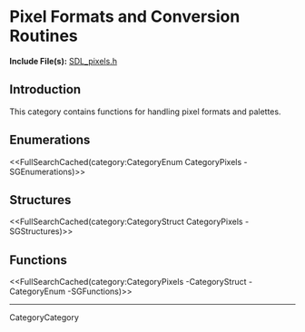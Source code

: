 <!-- #master-page:CategoryTemplate -->
<!-- #master-date:Unknown-Date -->
<!-- format wiki -->
<!-- language en -->

= Pixel Formats and Conversion Routines =
'''Include File(s):''' [http://hg.libsdl.org/SDL/file/default/include/SDL_pixels.h SDL_pixels.h]


== Introduction ==

This category contains functions for handling pixel formats and palettes.

== Enumerations ==
<<FullSearchCached(category:CategoryEnum CategoryPixels -SGEnumerations)>>

== Structures ==
<<FullSearchCached(category:CategoryStruct CategoryPixels -SGStructures)>>

== Functions ==
<<FullSearchCached(category:CategoryPixels -CategoryStruct -CategoryEnum -SGFunctions)>>

----
CategoryCategory
